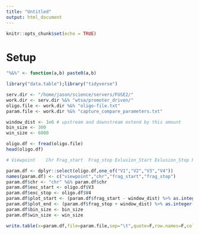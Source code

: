 ```yaml
---
title: "Untitled"
output: html_document
---
```


```r
knitr::opts_chunk$set(echo = TRUE)
```

# Setup 

```r

"%&%" <- function(a,b) paste0(a,b)

library("data.table");library("tidyverse")

serv.dir <- "/home/jason/science/servers/FUSE2/"
work.dir <- serv.dir %&% "wtsa/promoter_driven/"
oligo.file <- work.dir %&% "oligo-file.txt"
param.file <- work.dir %&% "capture_compare_parameters.txt"

window_dist <- 1e6 # upstream and downstream extend by this amount 
bin_size <- 300 
win_size <- 6000

```




```r

oligo.df <- fread(oligo.file)
head(oligo.df)

# Viewpoint    Chr Frag_start  Frag_stop Exlusion_Start Exlusion_Stop Plot_Region_Start Plot_Region_Stop Bin_Size Window_size

param.df <- dplyr::select(oligo.df,one_of("V1","V2","V3","V4"))
names(param.df) <- c("viewpoint","chr","frag_start","frag_stop")
param.df$chr <- "chr" %&% param.df$chr
param.df$exc_start <- oligo.df$V3
param.df$exc_stop <- oligo.df$V4
param.df$plot_start <- (param.df$frag_start - window_dist) %>% as.integer(.)
param.df$plot_end <- (param.df$frag_stop + window_dist) %>% as.integer(.)
param.df$bin_size <- bin_size 
param.df$win_size <- win_size

write.table(x=param.df,file=param.file,sep="\t",quote=F,row.names=F,col.names=F)

```

